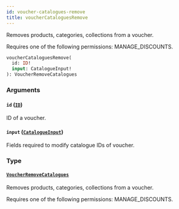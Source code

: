 ```yaml
---
id: voucher-catalogues-remove
title: voucherCataloguesRemove
---
```


Removes products, categories, collections from a voucher.

Requires one of the following permissions: MANAGE_DISCOUNTS.

```graphql
voucherCataloguesRemove(
  id: ID!
  input: CatalogueInput!
): VoucherRemoveCatalogues
```

### Arguments

#### `id` ([`ID`](../../../developer/api-reference/scalars/id))

ID of a voucher.

#### `input` ([`CatalogueInput`](../../../developer/api-reference/inputs/catalogue-input))

Fields required to modify catalogue IDs of voucher.

### Type

#### [`VoucherRemoveCatalogues`](../../../developer/api-reference/objects/voucher-remove-catalogues)

Removes products, categories, collections from a voucher.

Requires one of the following permissions: MANAGE_DISCOUNTS.
